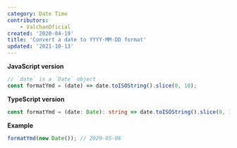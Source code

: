```yaml
---
category: Date Time
contributors:
    - ValchanOficial
created: '2020-04-19'
title: 'Convert a date to YYYY-MM-DD format'
updated: '2021-10-13'
---
```


**JavaScript version**

```js formatYmd.js
// `date` is a `Date` object
const formatYmd = (date) => date.toISOString().slice(0, 10);
```

**TypeScript version**

```ts formatYmd.ts
const formatYmd = (date: Date): string => date.toISOString().slice(0, 10);
```

**Example**

```js example.js
formatYmd(new Date()); // 2020-05-06
```
